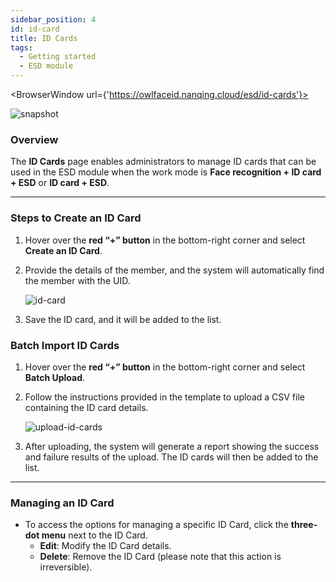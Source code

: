 ```yaml
---
sidebar_position: 4
id: id-card
title: ID Cards
tags:
  - Getting started
  - ESD module
---
```



<BrowserWindow url={'https://owlfaceid.nanqing.cloud/esd/id-cards'}>

![snapshot](/assets/esd/en/id-cards.png)

</BrowserWindow>

### Overview

The **ID Cards** page enables administrators to manage ID cards that can be used in the ESD module when the work mode is **Face recognition + ID card + ESD** or **ID card + ESD**.

---

### Steps to Create an ID Card

1. Hover over the **red “+” button** in the bottom-right corner and select **Create an ID Card**.
2. Provide the details of the member, and the system will automatically find the member with the UID.

   ![id-card](/assets/esd/en/id-card.png)

3. Save the ID card, and it will be added to the list.

### Batch Import ID Cards

1. Hover over the **red “+” button** in the bottom-right corner and select **Batch Upload**.
2. Follow the instructions provided in the template to upload a CSV file containing the ID card details.

   ![upload-id-cards](/assets/esd/en/upload-id-cards.png)

3. After uploading, the system will generate a report showing the success and failure results of the upload. The ID cards will then be added to the list.

---

### Managing an ID Card

- To access the options for managing a specific ID Card, click the **three-dot menu** next to the ID Card.
  - **Edit**: Modify the ID Card details.
  - **Delete**: Remove the ID Card (please note that this action is irreversible).
